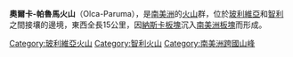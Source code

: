 '''奧爾卡-帕魯馬火山'''（Olca-Paruma），是[[南美洲|南美洲]]的[[火山|火山]]群，位於[[玻利維亞|玻利維亞]]和[[智利|智利]]之間接壤的邊境，東西全長15公里，因[[納斯卡板塊|納斯卡板塊]]沉入[[南美洲板塊|南美洲板塊]]而形成。

{{Bolivia-geo-stub}}
{{Chile-geo-stub}}

[[Category:玻利維亞火山|Category:玻利維亞火山]]
[[Category:智利火山|Category:智利火山]]
[[Category:南美洲跨國山峰|Category:南美洲跨國山峰]]
